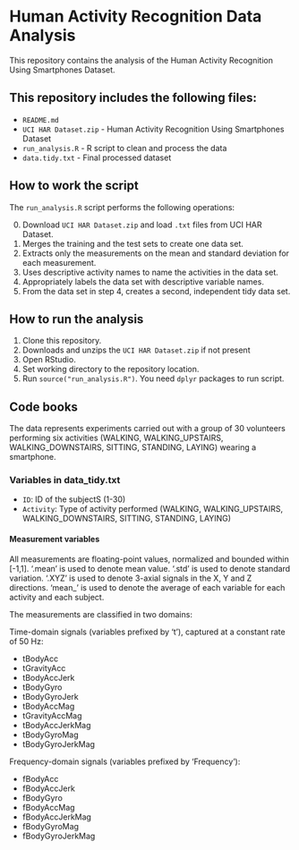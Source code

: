 # Human Activity Recognition Data Analysis

This repository contains the analysis of the Human Activity Recognition Using Smartphones Dataset.

## This repository includes the following files:

* `README.md`
* `UCI HAR Dataset.zip` - Human Activity Recognition Using Smartphones Dataset
* `run_analysis.R` - R script to clean and process the data
* `data.tidy.txt` - Final processed dataset

## How to work the script

The `run_analysis.R` script performs the following operations:

0. Download `UCI HAR Dataset.zip` and load `.txt` files from UCI HAR Dataset.
1. Merges the training and the test sets to create one data set.
2. Extracts only the measurements on the mean and standard deviation for each measurement.
3. Uses descriptive activity names to name the activities in the data set.
4. Appropriately labels the data set with descriptive variable names.
5. From the data set in step 4, creates a second, independent tidy data set.

## How to run the analysis

1. Clone this repository.
2. Downloads and unzips the `UCI HAR Dataset.zip` if not present
3. Open RStudio.
4. Set working directory to the repository location.
5. Run `source("run_analysis.R")`. You need `dplyr` packages to run script.

## Code books

The data represents experiments carried out with a group of 30 volunteers performing six activities (WALKING, WALKING_UPSTAIRS, WALKING_DOWNSTAIRS, SITTING, STANDING, LAYING) wearing a smartphone.

### Variables in data_tidy.txt

* `ID`: ID of the subjectS (1-30)
* `Activity`: Type of activity performed (WALKING, WALKING_UPSTAIRS, WALKING_DOWNSTAIRS, SITTING, STANDING, LAYING)

#### Measurement variables

All measurements are floating-point values, normalized and bounded within [-1,1].
'.mean' is used to denote mean value.
'.std' is used to denote standard variation.
'.XYZ' is used to denote 3-axial signals in the X, Y and Z directions.
'mean_' is used to denote the average of each variable for each activity and each subject.

The measurements are classified in two domains:

Time-domain signals (variables prefixed by 't'), captured at a constant rate of 50 Hz:

* tBodyAcc
* tGravityAcc
* tBodyAccJerk
* tBodyGyro
* tBodyGyroJerk
* tBodyAccMag
* tGravityAccMag
* tBodyAccJerkMag
* tBodyGyroMag
* tBodyGyroJerkMag


Frequency-domain signals (variables prefixed by 'Frequency'):

* fBodyAcc
* fBodyAccJerk
* fBodyGyro
* fBodyAccMag
* fBodyAccJerkMag
* fBodyGyroMag
* fBodyGyroJerkMag
